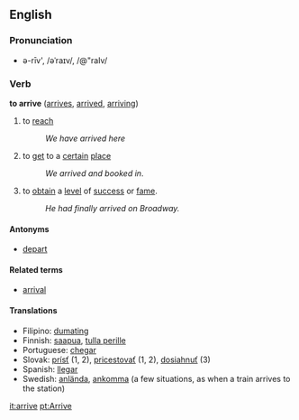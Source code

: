 ==English==
===Pronunciation===
*ə-rīv', /əˈraɪv/, /@"raIv/

===Verb===
'''to arrive''' ([[arrives]], [[arrived]], [[arriving]])

# to [[reach]]
#: ''We have arrived here''
# to [[get]] to a [[certain]] [[place]]
#: ''We arrived and booked in''.
# to [[obtain]] a [[level]] of [[success]] or [[fame]].
#: ''He had finally arrived on Broadway.''

====Antonyms====
*[[depart]]

====Related terms====
*[[arrival]]

====Translations====
*Filipino: [[dumating]]
*Finnish: [[saapua]], [[tulla perille]]
*Portuguese: [[chegar]]
*Slovak: [[prísť]] (1, 2), [[pricestovať]] (1, 2), [[dosiahnuť]] (3)
*Spanish: [[llegar]]
*Swedish: [[anlända]], [[ankomma]] (a few situations, as when a train arrives to the station)

[[it:arrive]]
[[pt:Arrive]]